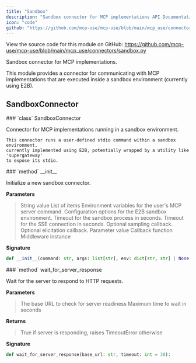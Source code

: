```yaml
---
title: "Sandbox"
description: "Sandbox connector for MCP implementations API Documentation"
icon: "code"
github: "https://github.com/mcp-use/mcp-use/blob/main/mcp_use/connectors/sandbox.py"
---
```


<Callout type="info" title="Source Code">
View the source code for this module on GitHub: <a href='https://github.com/mcp-use/mcp-use/blob/main/mcp_use/connectors/sandbox.py' target='_blank' rel='noopener noreferrer'>https://github.com/mcp-use/mcp-use/blob/main/mcp_use/connectors/sandbox.py</a>
</Callout>

Sandbox connector for MCP implementations.

This module provides a connector for communicating with MCP implementations
that are executed inside a sandbox environment (currently using E2B).

## SandboxConnector

<Card type="info" img="http://localhost:3000/gradient-generator/api/random?width=800&height=50">
### `class` SandboxConnector

Connector for MCP implementations running in a sandbox environment.

    This connector runs a user-defined stdio command within a sandbox environment,
    currently implemented using E2B, potentially wrapped by a utility like 'supergateway'
    to expose its stdio.

<Card type="info" img="http://localhost:3000/gradient-generator/api/random?width=800&height=50">
### `method` __init__

Initialize a new sandbox connector.


**Parameters**
><ParamField body="command" type="str" required="True" >   String value </ParamField>
><ParamField body="args" type="list[str]" required="True" >   List of items </ParamField>
><ParamField body="env" type="dict[str, str] | None" default="None" >   Environment variables for the user's MCP server command. </ParamField>
><ParamField body="e2b_options" type="mcp_use.types.sandbox.SandboxOptions | None" default="None" >   Configuration options for the E2B sandbox environment. </ParamField>
><ParamField body="timeout" type="float" default="5" >   Timeout for the sandbox process in seconds. </ParamField>
><ParamField body="sse_read_timeout" type="float" default="300" >   Timeout for the SSE connection in seconds. </ParamField>
><ParamField body="sampling_callback" type="mcp.client.session.SamplingFnT | None" default="None" >   Optional sampling callback. </ParamField>
><ParamField body="elicitation_callback" type="mcp.client.session.ElicitationFnT | None" default="None" >   Optional elicitation callback. </ParamField>
><ParamField body="message_handler" type="mcp.client.session.MessageHandlerFnT | None" default="None" >   Parameter value </ParamField>
><ParamField body="logging_callback" type="mcp.client.session.LoggingFnT | None" default="None" >   Callback function </ParamField>
><ParamField body="middleware" type="list[mcp_use.middleware.middleware.Middleware] | None" default="None" >   Middleware instance </ParamField>

**Signature**
```python wrap
def __init__(command: str, args: list[str], env: dict[str, str] | None = None, e2b_options: mcp_use.types.sandbox.SandboxOptions | None = None, timeout: float = 5, sse_read_timeout: float = 300, sampling_callback: mcp.client.session.SamplingFnT | None = None, elicitation_callback: mcp.client.session.ElicitationFnT | None = None, message_handler: mcp.client.session.MessageHandlerFnT | None = None, logging_callback: mcp.client.session.LoggingFnT | None = None, middleware: list[mcp_use.middleware.middleware.Middleware] | None = None):
```

</Card>

<Card type="info" img="http://localhost:3000/gradient-generator/api/random?width=800&height=50">
### `method` wait_for_server_response

Wait for the server to respond to HTTP requests.

**Parameters**
><ParamField body="base_url" type="str" required="True" >   The base URL to check for server readiness </ParamField>
><ParamField body="timeout" type="int" default="30" >   Maximum time to wait in seconds </ParamField>

**Returns**
><ResponseField name="returns" type="bool" >True if server is responding, raises TimeoutError otherwise</ResponseField>

**Signature**
```python wrap
def wait_for_server_response(base_url: str, timeout: int = 30):
```

</Card>

</Card>
